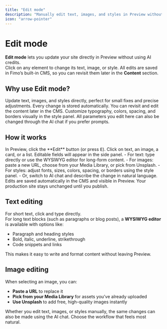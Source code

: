```yaml
---
title: "Edit mode"
description: "Manually edit text, images, and styles in Preview without using AI credits."
icon: "arrow-pointer"
---
```


# Edit mode

**Edit mode** lets you update your site directly in Preview without using AI credits.  
Click on any element to change its text, image, or style. All edits are saved in Fimo’s built-in CMS, so you can revisit them later in the **Content** section.

## Why use Edit mode?

<Columns cols={2}>
  <Card title="Manual control" icon="pen-to-square">
    Update text, images, and styles directly, perfect for small fixes and precise adjustments.
  </Card>

  <Card title="Saved to the CMS" icon="database">
    Every change is stored automatically. You can revisit and edit the content later in the CMS.
  </Card>

  <Card title="Style flexibility" icon="palette">
    Customize typography, colors, spacing, and borders visually in the style panel.
  </Card>

  <Card title="AI or manual" icon="wand-magic-sparkles">
    All parameters you edit here can also be changed through the AI chat if you prefer prompts.
  </Card>
</Columns>

## How it works

<Steps>
  <Step title="Enter Edit mode">
    In Preview, click the **Edit** button (or press <kbd>E</kbd>).
  </Step>
  <Step title="Select an element">
    Click on text, an image, a card, or a list. Editable fields will appear in the side panel.
  </Step>
  <Step title="Update content or styles">
    - For text: type directly or use the WYSIWYG editor for long-form content.  
    - For images: paste a new URL, choose from your Media Library, or pick from Unsplash.  
    - For styles: adjust fonts, sizes, colors, spacing, or borders using the style panel.  
    - Or, switch to AI chat and describe the change in natural language.
  </Step>
  <Step title="Review your changes">
    Edits are saved automatically in the CMS and visible in Preview.  
    Your production site stays unchanged until you publish.
  </Step>
</Steps>

## Text editing

For short text, click and type directly.  
For long text blocks (such as paragraphs or blog posts), a **WYSIWYG editor** is available with options like:

- Paragraph and heading styles  
- Bold, italic, underline, strikethrough  
- Code snippets and links  

This makes it easy to write and format content without leaving Preview.

## Image editing

When selecting an image, you can:

- **Paste a URL** to replace it  
- **Pick from your Media Library** for assets you’ve already uploaded  
- **Use Unsplash** to add free, high-quality images instantly  

<Note>
Whether you edit text, images, or styles manually, the same changes can also be made using the AI chat. Choose the workflow that feels most natural.
</Note>
